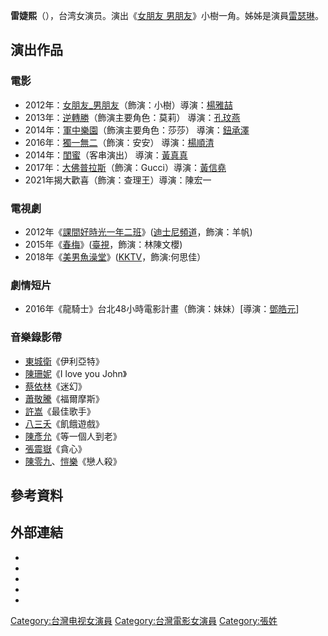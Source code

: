 {{blpunsourced|time=2018-08-12T12:52:43+00:00}}
{{藝人
| 姓名 = 雷婕熙
| 類型 = 演員
| 英文名 = J.C
| 國籍 = {{ROC}}<br>{{PRY}}
| 出生日期 = {{birth_date_and_age|1994|07|15}} 
| 出生地點 = {{TWN}}
| 職業 = [[演員|演員]]、[[模特兒|模特兒]]
| 語言 = [[國語|國語]] 
| 親屬 = 姊姊：[[雷瑟琳|雷瑟琳]]
| 網站 = 
| 經紀公司 = 
| imdb = 6539541
}}

'''雷婕熙'''（{{bd|1994年|7月15日}}），台湾女演员。演出《[[女朋友_男朋友|女朋友 男朋友]]》小樹一角。姊姊是演員[[雷瑟琳|雷瑟琳]]。

==演出作品==
===電影===
* 2012年：[[女朋友_男朋友|女朋友_男朋友]]（飾演：小樹）導演：[[楊雅喆|楊雅喆]]
* 2013年：[[逆轉勝|逆轉勝]]（飾演主要角色：莫莉） 導演：[[孔玟燕|孔玟燕]]
* 2014年：[[軍中樂園|軍中樂園]]（飾演主要角色：莎莎） 導演：[[鈕承澤|鈕承澤]]
* 2016年：[[獨一無二|獨一無二]]（飾演：安安） 導演：[[楊順清|楊順清]]
* 2014年：[[閨密_(電影)|閨蜜]]（客串演出） 導演：[[黃真真|黃真真]]
* 2017年：[[大佛普拉斯|大佛普拉斯]]（飾演：Gucci）導演：[[黃信堯|黃信堯]]
*2021年揭大歡喜（飾演：查理王）導演：陳宏一

===電視劇===
*2012年《[[課間好時光一年二班|課間好時光一年二班]]》([[迪士尼頻道|迪士尼頻道]]，飾演：羊帆)
*2015年《[[春梅|春梅]]》([[臺視|臺視]]，飾演：林陳文櫻)
*2018年《[[美男魚澡堂|美男魚澡堂]]》([[KKTV|KKTV]]，飾演:何思佳）

===劇情短片===
* 2016年《龍騎士》台北48小時電影計畫（飾演：妹妹）[導演：[[鄧皓元|鄧皓元]]]

===音樂錄影帶===
*[[東城衛|東城衛]]《伊利亞特》
*[[陳珊妮|陳珊妮]]《I love you John》
*[[蔡依林|蔡依林]]《迷幻》
*[[蕭敬騰|蕭敬騰]]《福爾摩斯》
*[[許嵩|許嵩]]《最佳歌手》
*[[八三夭|八三夭]]《飢餓遊戲》
*[[陳彥允|陳彥允]]《等一個人到老》
*[[張震嶽|張震嶽]]《貪心》
*[[陳零九|陳零九]]、[[愷樂|愷樂]]《戀人殺》

== 參考資料 ==
{{reflist}}

==外部連結==
*{{facebook|jc.fans.club|雷婕熙}}
*{{instagram|jc_chabely|雷婕熙}}
*{{imdb name|6539541}}
*{{Hkmdb name|74274}}
*{{taiwancinema  people|71629}}

[[Category:台灣电视女演員|Category:台灣电视女演員]]
[[Category:台灣電影女演員|Category:台灣電影女演員]]
[[Category:張姓|Category:張姓]]